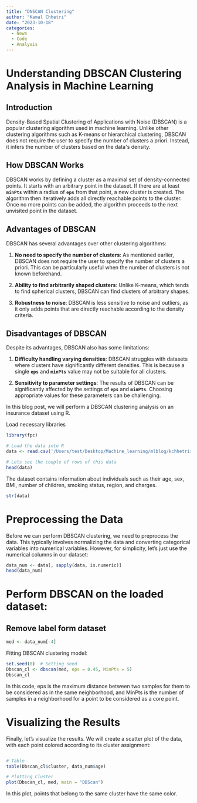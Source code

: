 ```yaml
---
title: "DNSCAN Clustering"
author: "Kamal Chhetri"
date: "2023-10-18"
categories:
  - News
  - Code
  - Analysis
---
```


# Understanding DBSCAN Clustering Analysis in Machine Learning

## Introduction

Density-Based Spatial Clustering of Applications with Noise (DBSCAN) is a popular clustering algorithm used in machine learning. Unlike other clustering algorithms such as K-means or hierarchical clustering, DBSCAN does not require the user to specify the number of clusters a priori. Instead, it infers the number of clusters based on the data\'s density.

## How DBSCAN Works

DBSCAN works by defining a cluster as a maximal set of density-connected points. It starts with an arbitrary point in the dataset. If there are at least **`minPts`** within a radius of **`eps`** from that point, a new cluster is created. The algorithm then iteratively adds all directly reachable points to the cluster. Once no more points can be added, the algorithm proceeds to the next unvisited point in the dataset.

## Advantages of DBSCAN

DBSCAN has several advantages over other clustering algorithms:

1.  **No need to specify the number of clusters**: As mentioned earlier, DBSCAN does not require the user to specify the number of clusters a priori. This can be particularly useful when the number of clusters is not known beforehand.

2.  **Ability to find arbitrarily shaped clusters**: Unlike K-means, which tends to find spherical clusters, DBSCAN can find clusters of arbitrary shapes.

3.  **Robustness to noise**: DBSCAN is less sensitive to noise and outliers, as it only adds points that are directly reachable according to the density criteria.

## Disadvantages of DBSCAN

Despite its advantages, DBSCAN also has some limitations:

1.  **Difficulty handling varying densities**: DBSCAN struggles with datasets where clusters have significantly different densities. This is because a single **`eps`** and **`minPts`** value may not be suitable for all clusters.

2.  **Sensitivity to parameter settings**: The results of DBSCAN can be significantly affected by the settings of **`eps`** and **`minPts`**. Choosing appropriate values for these parameters can be challenging.

In this blog post, we will perform a DBSCAN clustering analysis on an insurance dataset using R.

Load necessary libraries

```r
library(fpc) 
```

```r
# Load the data into R
data <- read.csv('/Users/test/Desktop/Machine_learning/mlblog/kchhetrii.github.io/insurance.csv')

# Lets see the couple of rows of this data
head(data)
```
The dataset contains information about individuals such as their age, sex, BMI, number of children, smoking status, region, and charges.

```r
str(data)
```

# Preprocessing the Data
Before we can perform DBSCAN clustering, we need to preprocess the data. This typically involves normalizing the data and converting categorical variables into numerical variables. However, for simplicity, let’s just use the numerical columns in our dataset:
```r
data_num <- data[, sapply(data, is.numeric)]
head(data_num)
```



# Perform DBSCAN on the loaded dataset:
## Remove label form dataset
```r
med <- data_num[-4] 
```

Fitting DBSCAN clustering model:
```r
set.seed(0)  # Setting seed 
Dbscan_cl <- dbscan(med, eps = 0.45, MinPts = 5) 
Dbscan_cl
```
In this code, eps is the maximum distance between two samples for them to be considered as in the same neighborhood, and MinPts is the number of samples in a neighborhood for a point to be considered as a core point.

# Visualizing the Results
Finally, let’s visualize the results. We will create a scatter plot of the data, with each point colored according to its cluster assignment:

```r
 
```


```r
# Table 
table(Dbscan_cl$cluster, data_num$age) 
```


```r
# Plotting Cluster 
plot(Dbscan_cl, med, main = "DBScan") 
```

In this plot, points that belong to the same cluster have the same color.
```r

```


```r

```

